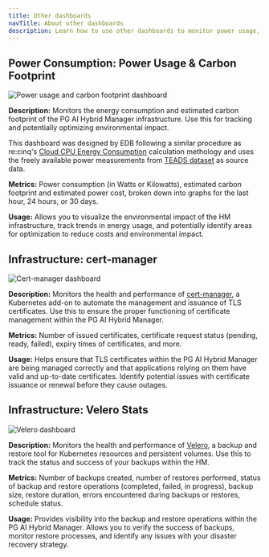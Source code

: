 ```yaml
---
title: Other dashboards
navTitle: About other dashboards
description: Learn how to use other dashboards to monitor power usage, certificates, Velero, and more, with PG AI Hybrid Manager.
---
```


## Power Consumption: Power Usage & Carbon Footprint

![Power usage and carbon footprint dashboard](../../../../images/power_emission_dashboard.png)

**Description:** Monitors the energy consumption and estimated carbon footprint of the PG AI Hybrid Manager infrastructure. Use this for tracking and potentially optimizing environmental impact.

This dashboard was designed by EDB following a similar procedure as re:cinq's [Cloud CPU Energy Consumption](https://re-cinq.com/blog/cloud-cpu-energy-consumption) calculation methology and uses the freely available power measurements from [TEADS dataset](https://docs.google.com/spreadsheets/d/1DqYgQnEDLQVQm5acMAhLgHLD8xXCG9BIrk-_Nv6jF3k/edit?gid=504755275#gid=504755275) as source data.

**Metrics:** Power consumption (in Watts or Kilowatts), estimated carbon footprint and estimated power cost, broken down into graphs for the last hour, 24 hours, or 30 days.

**Usage:** Allows you to visualize the environmental impact of the HM infrastructure, track trends in energy usage, and potentially identify areas for optimization to reduce costs and environmental impact.

## Infrastructure: cert-manager

![Cert-manager dashboard](../../../../images/cert-manager_dashboard.png)

**Description:** Monitors the health and performance of [cert-manager](https://cert-manager.io/docs/), a Kubernetes add-on to automate the management and issuance of TLS certificates. Use this to ensure the proper functioning of certificate management within the PG AI Hybrid Manager.

**Metrics:** Number of issued certificates, certificate request status (pending, ready, failed), expiry times of certificates, and more.

**Usage:** Helps ensure that TLS certificates within the PG AI Hybrid Manager are being managed correctly and that applications relying on them have valid and up-to-date certificates. Identify potential issues with certificate issuance or renewal before they cause outages.

## Infrastructure: Velero Stats

![Velero dashboard](../../../../images/velero_dashboard.png)

**Description:** Monitors the health and performance of [Velero](https://velero.io/docs/v1.7/), a backup and restore tool for Kubernetes resources and persistent volumes. Use this to track the status and success of your backups within the HM.

**Metrics:** Number of backups created, number of restores performed, status of backup and restore operations (completed, failed, in progress), backup size, restore duration, errors encountered during backups or restores, schedule status.

**Usage:** Provides visibility into the backup and restore operations within the PG AI Hybrid Manager. Allows you to verify the success of backups, monitor restore processes, and identify any issues with your disaster recovery strategy.
